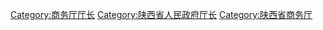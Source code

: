 [[Category:商务厅厅长|Category:商务厅厅长]]
[[Category:陕西省人民政府厅长|Category:陕西省人民政府厅长]]
[[Category:陕西省商务厅|Category:陕西省商务厅]]